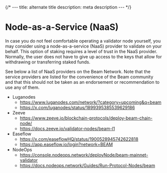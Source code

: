 {/* ---
title: alternate title
description: meta description
--- */}

# Node-as-a-Service (NaaS)

In case you do not feel comfortable operating a validator node yourself, you may consider using a node-as-a-service (NaaS) provider to validate on your behalf. This option of staking requires a level of trust in the NaaS provider. Normally, the user does not have to give up access to the keys that allow for withdrawing or transferring staked funds.

See below a list of NaaS providers on the Beam Network. Note that the service providers are listed for the convenience of the Beam community and that this should not be taken as an endorsement or recommendation to use any of them.

- Luganodes 
  - https://www.luganodes.com/network/?category=upcoming&q=beam
  - https://x.com/luganodes/status/1899395385539629186
- Zeeve 
  - https://www.zeeve.io/blockchain-protocols/deploy-beam-chain-node/
  - https://docs.zeeve.io/validator-nodes/beam-l1
- Easeflow 
  - https://x.com/easeflowHQ/status/1900528945742622818
  - https://app.easeflow.io/login?network=BEAM
- NodeOps 
  - https://console.nodeops.network/deployNode/beam-mainnet-validator
  - https://docs.nodeops.network/Guides/Run-Protocol-Nodes/beam
